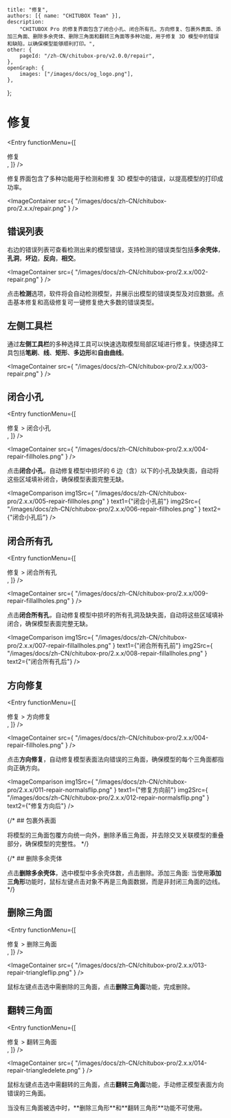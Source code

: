 
	title: "修复",
	authors: [{ name: "CHITUBOX Team" }],
	description:
		"CHITUBOX Pro 的修复界面包含了闭合小孔、闭合所有孔、方向修复、包裹外表面、添加三角面、删除多余壳体、删除三角面和翻转三角面等多种功能，用于修复 3D 模型中的错误和缺陷，以确保模型能够顺利打印。",
	other: {
		pageId: "/zh-CN/chitubox-pro/v2.0.0/repair",
	},
	openGraph: {
		images: ["/images/docs/og_logo.png"],
	},
};

# 修复

<Entry
	functionMenu={[
		<div className="flex items-center gap-1">
			修复
		</div>,
	]}
/>

修复界面包含了多种功能用于检测和修复 3D 模型中的错误，以提高模型的打印成功率。

<ImageContainer
	src={
		"/images/docs/zh-CN/chitubox-pro/2.x.x/repair.png"
	}
/>

## 错误列表

右边的错误列表可查看检测出来的模型错误，支持检测的错误类型包括**多余壳体**，**孔洞**，**坏边**，**反向**，**相交**。

<ImageContainer
	src={
		"/images/docs/zh-CN/chitubox-pro/2.x.x/002-repair.png"
	}
/>

点击**检测**选项，软件将会自动检测模型，并展示出模型的错误类型及对应数据。点击基本修复和高级修复可一键修复绝大多数的错误类型。

## 左侧工具栏

通过**左侧工具栏**的多种选择工具可以快速选取模型局部区域进行修复。快捷选择工具包括**笔刷**、**线**、**矩形**、**多边形**和**自由曲线**。

<ImageContainer
	src={
		"/images/docs/zh-CN/chitubox-pro/2.x.x/003-repair.png"
	}
/>

## 闭合小孔

<Entry
	functionMenu={[
		<div className="flex items-center gap-1">
			修复 &gt; 闭合小孔
		</div>,
	]}
/>

<ImageContainer
	src={
		"/images/docs/zh-CN/chitubox-pro/2.x.x/004-repair-fillholes.png"
	}
/>

点击**闭合小孔**，自动修复模型中损坏的 6 边（含）以下的小孔及缺失面，自动将这些区域填补闭合，确保模型表面完整无缺。

<ImageComparison
	img1Src={
		"/images/docs/zh-CN/chitubox-pro/2.x.x/005-repair-fillholes.png"
	}
	text1={"闭合小孔前"}
	img2Src={
		"/images/docs/zh-CN/chitubox-pro/2.x.x/006-repair-fillholes.png"
	}
	text2={"闭合小孔后"}
/>

## 闭合所有孔

<Entry
	functionMenu={[
		<div className="flex items-center gap-1">
			修复 &gt; 闭合所有孔
		</div>,
	]}
/>

<ImageContainer
	src={
			"/images/docs/zh-CN/chitubox-pro/2.x.x/009-repair-fillallholes.png"
	}
/>

点击**闭合所有孔**，自动修复模型中损坏的所有孔洞及缺失面，自动将这些区域填补闭合，确保模型表面完整无缺。

<ImageComparison
	img1Src={
		"/images/docs/zh-CN/chitubox-pro/2.x.x/007-repair-fillallholes.png"
	}
	text1={"闭合所有孔前"}
	img2Src={
		"/images/docs/zh-CN/chitubox-pro/2.x.x/008-repair-fillallholes.png"
	}
	text2={"闭合所有孔后"}
/>

## 方向修复

<Entry
	functionMenu={[
		<div className="flex items-center gap-1">
			修复 &gt; 方向修复
		</div>,
	]}
/>

<ImageContainer
	src={
		"/images/docs/zh-CN/chitubox-pro/2.x.x/004-repair-fillholes.png"
	}
/>

点击**方向修复**，自动修复模型表面法向错误的三角面，确保模型的每个三角面都指向正确方向。

<ImageComparison
	img1Src={
		"/images/docs/zh-CN/chitubox-pro/2.x.x/011-repair-normalsflip.png"
	}
	text1={"修复方向前"}
	img2Src={
		"/images/docs/zh-CN/chitubox-pro/2.x.x/012-repair-normalsflip.png"
	}
	text2={"修复方向后"}
/>

{/* ## 包裹外表面

将模型的三角面包覆方向统一向外，删除矛盾三角面，并去除交叉关联模型的重叠部分，确保模型的完整性。 */}

{/* ## 删除多余壳体

点击**删除多余壳体**，选中模型中多余壳体数，点击删除。添加三角面: 当使用**添加三角形**功能时，鼠标左键点击对象不再是三角面数据，而是非封闭三角面的边线。 */}

## 删除三角面

<Entry
	functionMenu={[
		<div className="flex items-center gap-1">
			修复 &gt; 删除三角面
		</div>,
	]}
/>

<ImageContainer
	src={
			"/images/docs/zh-CN/chitubox-pro/2.x.x/013-repair-triangleflip.png"
	}
/>

鼠标左键点击选中需删除的三角面，点击**删除三角面**功能，完成删除。

## 翻转三角面

<Entry
	functionMenu={[
		<div className="flex items-center gap-1">
			修复 &gt; 翻转三角面
		</div>,
	]}
/>

<ImageContainer
	src={
			"/images/docs/zh-CN/chitubox-pro/2.x.x/014-repair-triangledelete.png"
	}
/>

鼠标左键点击选中需翻转的三角面，点击**翻转三角面**功能，手动修正模型表面方向错误的三角面。

<Admonition type="note" title="注意">
	当没有三角面被选中时，**删除三角形**和**翻转三角形**功能不可使用。
</Admonition>
